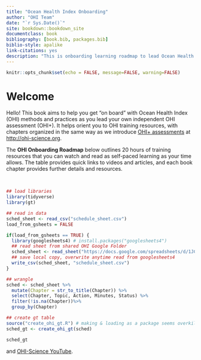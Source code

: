 ```yaml
--- 
title: "Ocean Health Index Onboarding"
author: "OHI Team"
date: "`r Sys.Date()`"
site: bookdown::bookdown_site
documentclass: book
bibliography: [book.bib, packages.bib]
biblio-style: apalike
link-citations: yes
description: "This is onboarding learning roadmap to lead Ocean Health Index assessments"
---
```


```r
knitr::opts_chunk$set(echo = FALSE, message=FALSE, warning=FALSE)
```


# Welcome {#welcome}

Hello! This book aims to help you get "on board" with Ocean Health Index (OHI) methods and practices as you lead your own independent OHI assessment (OHI+). It helps orient you to OHI training resources, with chapters organized in the same way as we introduce [OHI+ assessments](https://ohi-science.org/projects/ohi-plus/) at <http://ohi-science.org>.


The **OHI Onboarding Roadmap** below outlines 20 hours of training resources that you can watch and read as self-paced learning as your time allows. The table provides quick links to videos and articles, and each book chapter provides further details and resources.

<br>

```r
## load libraries
library(tidyverse)
library(gt)

## read in data
sched_sheet <- read_csv("schedule_sheet.csv") 
load_from_gsheets = FALSE

if(load_from_gsheets == TRUE) {
  library(googlesheets4) # install.packages("googlesheets4")
  ## read sheet from shared OHI Google Folder
  sched_sheet <- read_sheet("https://docs.google.com/spreadsheets/d/1JCY6DIeNs1NjouehLYm32Ulq2XCOCaWx5vBpuhsgKbg/edit#gid=0")
  ## save local copy, overwrite anytime read from googlesheets4
  write_csv(sched_sheet, "schedule_sheet.csv")
}

```

```r
## wrangle
sched <- sched_sheet %>%
  mutate(Chapter = str_to_title(Chapter)) %>%
  select(Chapter, Topic, Action, Minutes, Status) %>% 
  filter(!is.na(Chapter))%>%
  group_by(Chapter)

## create gt table
source("create_ohi_gt.R") # making & loading as a package seems overkill
sched_gt <- create_ohi_gt(sched)

sched_gt

```

 and [OHI-Science YouTube](https://www.youtube.com/channel/UCWKfLAbARCmxmzqyaF-ROdg/videos).



<!---
We suggest looking through each chapter of this book at the resources available, and creating a learning plan for your timeline. Below is a suggested example. *upcoming*




Orient to the book, the websites, “github repos”
Ohi-science.org incl ohi-global, OHI+ websites.
Oceanhealthindex.org? Website
books
--->

